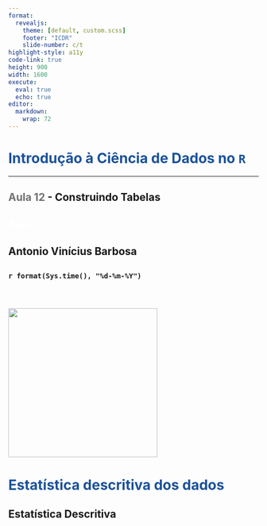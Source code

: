 ```yaml
---
format:
  revealjs: 
    theme: [default, custom.scss]
    footer: "ICDR"
    slide-number: c/t
highlight-style: a11y
code-link: true
height: 900
width: 1600
execute: 
  eval: true
  echo: true
editor: 
  markdown: 
    wrap: 72
---
```


<h1><font color="1b5299"> Introdução à Ciência de Dados no `R`
</font></h1>

<hr>

<h2><font color="736f72"> Aula 12 </font> - Construindo Tabelas </h2>

<h2><font color="FFFFFF"> Aula 12 </font></h2>

<h2>

Antonio Vinícius Barbosa

<h2>

<h3>`r format(Sys.time(), "%d-%m-%Y")`</h3>

<br>

<h3>

![](https://cdn-icons-png.flaticon.com/512/7604/7604036.png){.absolute top="400" left="1150" width="300"}

# <font color="1b5299"> Estatística descritiva dos dados </font> {background-color="#BBDEF0"}

## Estatística Descritiva

